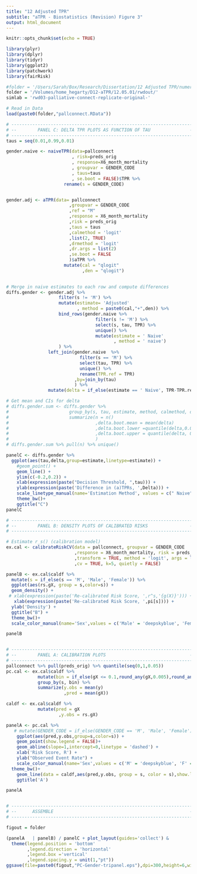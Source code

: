```yaml
---
title: "12 Adjusted TPR"
subtitle: "aTPR - Biostatistics (Revision) Figure 3"
output: html_document
---
```


```r
knitr::opts_chunk$set(echo = TRUE)
```

```r
library(plyr)
library(dplyr)
library(tidyr)
library(ggplot2)
library(patchwork)
library(fairRisk)

#folder = '/Users/Sarah/Box/Research/Dissertation/12 Adjusted TPR/numerical/12.05.01/rwdout/'
folder = '/Volumes/home_hegarty/D12-aTPR/12.05.01/rwdout/'
simlab = 'rwd03-palliative-connect-replicate-original-'
```


```r
# Read in Data
load(paste0(folder,"pallconnect.RData"))

# ---------------------------------------------------------------------- #
# --        PANEL C: DELTA TPR PLOTS AS FUNCTION OF TAU               -- #
# ---------------------------------------------------------------------- #
taus = seq(0.01,0.99,0.01)

gender.naive <- naiveTPR(data=pallconnect
                         , risk=preds_orig
                         , response=X6_month_mortality
                         , groupvar = GENDER_CODE
                         , taus=taus
                         , se.boot = FALSE)$TPR %>%
                      rename(s = GENDER_CODE)


gender.adj <- aTPR(data= pallconnect
                        ,groupvar = GENDER_CODE
                        ,ref = "M"
                        ,response = X6_month_mortality
                        ,risk = preds_orig
                        ,taus = taus
                        ,calmethod = 'logit'
                        ,list(2, TRUE)
                        ,drmethod = 'logit'
                        ,dr.args = list(2)
                        ,se.boot = FALSE
                        )$aTPR %>%
                      mutate(cal = "qlogit"
                             ,den = "qlogit")
 

# Merge in naive estimates to each row and compute differences
diffs.gender <- gender.adj %>%
                    filter(s != 'M') %>%
                    mutate(estimate= 'Adjusted'
                           , method = paste0(cal,"+",den)) %>%
                    bind_rows(gender.naive %>%
                                  filter(s != 'M') %>%
                                  select(s, tau, TPR) %>%
                                  unique() %>%
                                  mutate(estimate = ' Naive'
                                         , method = ' naive')
                    ) %>%
                left_join(gender.naive  %>%
                            filter(s == 'M') %>%
                            select(tau, TPR) %>%
                            unique() %>%
                            rename(TPR.ref = TPR)
                          ,by=join_by(tau)
                          ) %>%
                mutate(delta = if_else(estimate == ' Naive', TPR-TPR.ref, aTPR-TPR.ref))

# Get mean and CIs for delta
# diffs.gender.sum <- diffs.gender %>%
#                       group_by(s, tau, estimate, method, calmethod, densitymethod) %>%
#                       summarize(n = n()
#                                 ,delta.boot.mean = mean(delta)
#                                 ,delta.boot.lower =quantile(delta,0.025)
#                                 ,delta.boot.upper = quantile(delta, 0.975)
#                                 )
# diffs.gender.sum %>% pull(n) %>% unique()

panelC <- diffs.gender %>%
  ggplot(aes(tau,delta,group=estimate,linetype=estimate)) + 
    #geom_point() + 
    geom_line() +
    ylim(c(-0.2,0.2)) +
    xlab(expression(paste("Decision Threshold, ",tau))) +
    ylab(expression(paste('Difference in (a)TPRs, ',Delta))) +
    scale_linetype_manual(name='Estimation Method', values = c(" Naive" = "solid", "Adjusted" = "dashed")) +
    theme_bw()+ 
    ggtitle("C")
panelC

# ---------------------------------------------------------------------- #
# --        PANEL B: DENSITY PLOTS OF CALIBRATED RISKS                -- #
# ---------------------------------------------------------------------- #

# Estimate r_s() (calibration model)
ex.cal <- calibrateRiskCV(data = pallconnect, groupvar = GENDER_CODE
                          ,response = X6_month_mortality, risk = preds_orig
                          ,transform = TRUE, method = 'logit', args = list(2)
                          ,cv = TRUE, k=5, quietly = FALSE)

panelB <- ex.cal$caldf %>%
  mutate(s = if_else(s == 'M', 'Male', 'Female')) %>%
  ggplot(aes(rs.gX, group = s,color=s)) +
  geom_density() + 
 # xlab(expression(paste('Re-calibrated Risk Score, ',r^s,'{g(X)}'))) +
   xlab(expression(paste('Re-calibrated Risk Score, ',pi[s]))) +
  ylab('Density') +
  ggtitle("B") +
  theme_bw()+ 
  scale_color_manual(name='Sex',values = c('Male' = 'deepskyblue', 'Female' = 'maroon')) 

panelB


# ---------------------------------------------------------------------- #
# --        PANEL A: CALIBRATION PLOTS                                -- #
# ---------------------------------------------------------------------- #
pallconnect %>% pull(preds_orig) %>% quantile(seq(0,1,0.05))
pc.cal <- ex.cal$caldf %>%
            mutate(bin = if_else(gX <= 0.1,round_any(gX,0.005),round_any(gX,0.05))) %>%
            group_by(s, bin) %>%
            summarize(y.obs = mean(y)
                      ,pred = mean(gX))

caldf <- ex.cal$caldf %>%
            mutate(pred = gX
                    ,y.obs = rs.gX)

panelA <- pc.cal %>%
   # mutate(GENDER_CODE = if_else(GENDER_CODE == 'M', 'Male', 'Female')) %>%
    ggplot(aes(pred,y.obs,group=s,color=s)) +
    geom_point(show.legend = FALSE)+
    geom_abline(slope=1,intercept=0,linetype = 'dashed') +
    xlab('Risk Score, R') +
    ylab("Observed Event Rate") +
    scale_color_manual(name='Sex',values = c('M' = 'deepskyblue', 'F' = 'maroon')) +
  theme_bw()+ 
    geom_line(data = caldf,aes(pred,y.obs, group = s, color = s),show.legend = FALSE) +
    ggtitle('A')

panelA


# ---------------------------------------------------------------------- #
# --      ASSEMBLE                                                    -- #
# ---------------------------------------------------------------------- #

figout = folder

(panelA   | panelB) / panelC + plot_layout(guides='collect') &
  theme(legend.position = 'bottom'
        ,legend.direction = 'horizontal'
        ,legend.box ='vertical'
        ,legend.spacing.y = unit(1,"pt"))
ggsave(file=paste0(figout,"PC-Gender-tripanel.eps"),dpi=300,height=6,width=6)
```